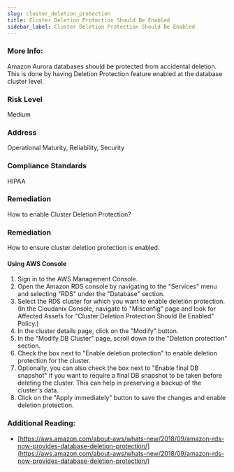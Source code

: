 ```yaml
---
slug: cluster_deletion_protection
title: Cluster Deletion Protection Should Be Enabled
sidebar_label: Cluster Deletion Protection Should Be Enabled
---
```


### More Info:

Amazon Aurora databases should be protected from accidental deletion. This is done by having Deletion Protection feature enabled at the database cluster level.

### Risk Level

Medium

### Address

Operational Maturity, Reliability, Security

### Compliance Standards

HIPAA

### Remediation

How to enable Cluster Deletion Protection?

### Remediation

How to ensure cluster deletion protection is enabled.

#### Using AWS Console

1. Sign in to the AWS Management Console.
2. Open the Amazon RDS console by navigating to the "Services" menu and selecting "RDS" under the "Database" section.
3. Select the RDS cluster for which you want to enable deletion protection.
    (In the Cloudanix Console, navigate to "Misconfig" page and look for Affected Assets for "Cluster Deletion Protection Should Be Enabled" Policy.)
4. In the cluster details page, click on the "Modify" button.
5. In the "Modify DB Cluster" page, scroll down to the "Deletion protection" section.
6. Check the box next to "Enable deletion protection" to enable deletion protection for the cluster.
7. Optionally, you can also check the box next to "Enable final DB snapshot" if you want to require a final DB snapshot to be taken before deleting the cluster. This can help in preserving a backup of the cluster's data.
8. Click on the "Apply immediately" button to save the changes and enable deletion protection.

### Additional Reading:

- [https://aws.amazon.com/about-aws/whats-new/2018/09/amazon-rds-now-provides-database-deletion-protection/](https://aws.amazon.com/about-aws/whats-new/2018/09/amazon-rds-now-provides-database-deletion-protection/) 

